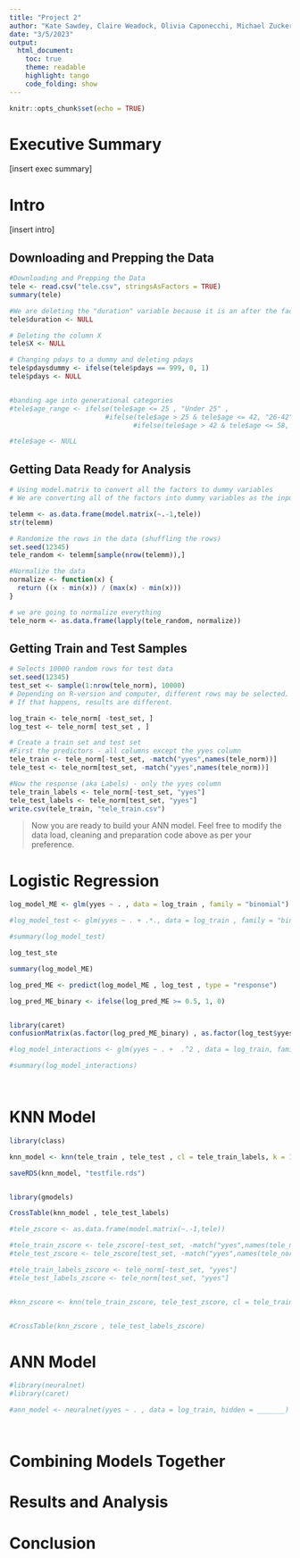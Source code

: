 ```yaml
---
title: "Project 2"
author: "Kate Sawdey, Claire Weadock, Olivia Caponecchi, Michael Zuckerman, Anna Dolce, Rubens Mondi"
date: "3/5/2023"
output:
  html_document:
    toc: true
    theme: readable
    highlight: tango
    code_folding: show
---
```


```r
knitr::opts_chunk$set(echo = TRUE)
```

# Executive Summary

[insert exec summary]

# Intro

[insert intro]

## Downloading and Prepping the Data

```r
#Downloading and Prepping the Data
tele <- read.csv("tele.csv", stringsAsFactors = TRUE)
summary(tele)

#We are deleting the "duration" variable because it is an after the fact measurement. We only should be using variables that we know before the call
tele$duration <- NULL

# Deleting the column X
tele$X <- NULL

# Changing pdays to a dummy and deleting pdays
tele$pdaysdummy <- ifelse(tele$pdays == 999, 0, 1)
tele$pdays <- NULL


#banding age into generational categories
#tele$age_range <- ifelse(tele$age <= 25 , "Under 25" ,
                        #ifelse(tele$age > 25 & tele$age <= 42, "26-42", 
                               #ifelse(tele$age > 42 & tele$age <= 58, "43-58", "Over 58")))

#tele$age <- NULL


```



## Getting Data Ready for Analysis

```r
# Using model.matrix to convert all the factors to dummy variables
# We are converting all of the factors into dummy variables as the input into knn has to be numeric

telemm <- as.data.frame(model.matrix(~.-1,tele))
str(telemm)

# Randomize the rows in the data (shuffling the rows)
set.seed(12345)
tele_random <- telemm[sample(nrow(telemm)),]

#Normalize the data
normalize <- function(x) {
  return ((x - min(x)) / (max(x) - min(x)))
}

# we are going to normalize everything 
tele_norm <- as.data.frame(lapply(tele_random, normalize))
```


## Getting Train and Test Samples

```r
# Selects 10000 random rows for test data
set.seed(12345)
test_set <- sample(1:nrow(tele_norm), 10000) 
# Depending on R-version and computer, different rows may be selected. 
# If that happens, results are different. 

log_train <- tele_norm[ -test_set, ]
log_test <- tele_norm[ test_set , ]

# Create a train set and test set
#First the predictors - all columns except the yyes column
tele_train <- tele_norm[-test_set, -match("yyes",names(tele_norm))]
tele_test <- tele_norm[test_set, -match("yyes",names(tele_norm))]

#Now the response (aka Labels) - only the yyes column
tele_train_labels <- tele_norm[-test_set, "yyes"]
tele_test_labels <- tele_norm[test_set, "yyes"]
write.csv(tele_train, "tele_train.csv")
```

> Now you are ready to build your ANN model. Feel free to modify the data load, cleaning and preparation code above as per your preference.


# Logistic Regression

```r

log_model_ME <- glm(yyes ~ . , data = log_train , family = "binomial")

#log_model_test <- glm(yyes ~ . + .*., data = log_train , family = "binomial")

#summary(log_model_test)

log_test_ste

summary(log_model_ME)

log_pred_ME <- predict(log_model_ME , log_test , type = "response")

log_pred_ME_binary <- ifelse(log_pred_ME >= 0.5, 1, 0)


library(caret)
confusionMatrix(as.factor(log_pred_ME_binary) , as.factor(log_test$yyes))
```


```r


#log_model_interactions <- glm(yyes ~ . +  .^2 , data = log_train, family = "binomial")

#summary(log_model_interactions)




```



# KNN Model

```r

library(class)

knn_model <- knn(tele_train , tele_test , cl = tele_train_labels, k = 10)

saveRDS(knn_model, "testfile.rds")


library(gmodels)

CrossTable(knn_model , tele_test_labels)

```

```r


#tele_zscore <- as.data.frame(model.matrix(~.-1,tele))

#tele_train_zscore <- tele_zscore[-test_set, -match("yyes",names(tele_norm))]
#tele_test_zscore <- tele_zscore[test_set, -match("yyes",names(tele_norm))]

#tele_train_labels_zscore <- tele_norm[-test_set, "yyes"]
#tele_test_labels_zscore <- tele_norm[test_set, "yyes"]


#knn_zscore <- knn(tele_train_zscore, tele_test_zscore, cl = tele_train_labels_zscore, k = 20)


#CrossTable(knn_zscore , tele_test_labels_zscore)

```



# ANN Model

```r


#library(neuralnet)
#library(caret)

#ann_model <- neuralnet(yyes ~ . , data = log_train, hidden = _______)




```




# Combining Models Together


# Results and Analysis


# Conclusion